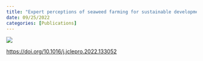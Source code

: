 ```yaml
---
title: "Expert perceptions of seaweed farming for sustainable development"
date: 09/25/2022
categories: [Publications]
---
```


![](spillias-et-al2022.jpg)

<https://doi.org/10.1016/j.jclepro.2022.133052>
